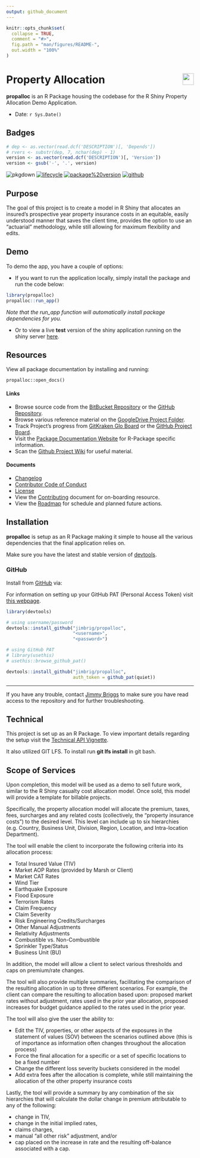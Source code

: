 ```yaml
---
output: github_document
---
```


<!-- README.md is generated from README.Rmd. Please edit that file -->

```r
knitr::opts_chunk$set(
  collapse = TRUE,
  comment = "#>",
  fig.path = "man/figures/README-",
  out.width = "100%"
)
```

# Property Allocation <img src='man/figures/logo.png' align="right" height="30.5" />

**propalloc** is an R Package housing the codebase for the R Shiny
Property Allocation Demo Application.

+ Date: `r Sys.Date()`

## Badges

```r
# dep <- as.vector(read.dcf('DESCRIPTION')[, 'Depends'])
# rvers <- substr(dep, 7, nchar(dep) - 1)
version <- as.vector(read.dcf('DESCRIPTION')[, 'Version'])
version <- gsub('-', '.', version)
```

<!-- badges: start -->
![pkgdown](https://github.com/jimbrig/propalloc/workflows/pkgdown/badge.svg)
[![lifecycle](https://img.shields.io/badge/Lifecycle-Maturing-darkgreen.svg)](https://www.tidyverse.org/lifecycle/#maturing)
[![package%20version](https://img.shields.io/badge/Package%20Version-1.1.0-orange.svg)](https://github.com/jimbrig/propalloc/blob/master/commits/master)
[![github](https://img.shields.io/badge/Github-jimbrig/propalloc-black.svg)](https://github.com/jimbrig/propalloc)
<!-- [![R build status](https://github.com/jimbrig/propalloc/workflows/R-CMD-check/badge.svg)](https://github.com/jimbrig/propalloc/actions) -->
<!-- badges: end -->

## Purpose

The goal of this project is to create a model in R Shiny that allocates an 
insured’s prospective year property insurance costs in an equitable, easily 
understood manner that saves the client time, provides the option to use an 
“actuarial” methodology, while still allowing for maximum flexibility and edits.


## Demo

To demo the app, you have a couple of options:

+ If you want to run the application locally, simply install the package and run the code below:

```r
library(propalloc)
propalloc::run_app()
```

*Note that the run_app function will automatically install package dependencies for you.*

+ Or to view a live **test** version of the shiny application running on the 
shiny server [here](). 


## Resources

View all package documentation by installing and running:

```
propalloc::open_docs()
```

#### Links

+ Browse source code from the [BitBucket Repository](https://bitbucket.org/owac/property-allocation-shiny-app/src/master/) 
or the [GitHub Repository](https://github.com/jimbrig2011/propalloc). 
+ Browse various reference material on the [GoogleDrive Project Folder](https://drive.google.com/drive/u/1/folders/1m-HPRYoyQ2kehT03javhLEOsfS4gaw0H). 
+ Track Project's progress from [GitKraken Glo Board](https://app.gitkraken.com/glo/board/XpZXjYmFCQARJGOT) or 
  the [GitHub Project Board](https://github.com/jimbrig/propalloc/projects/1#card-44700781). 
+ Visit the [Package Documentation Website](https://jimbrig.github.io/propalloc/) for R-Package specific information. 
+ Scan the [Github Project Wiki](https://github.com/jimbrig/propalloc/wiki) for useful material. 


#### Documents

+ [Changelog](inst/reports/changelog.md)
+ [Contributor Code of Conduct](CODE_OF_CONDUCT.md) 
+ [License](LICENSE.md) 
+ View the [Contributing](inst/reports/contributing.md) document for on-boarding resource.  
+ View the [Roadmap](inst/reports/roadmap.md) for schedule and planned future actions. 

## Installation

**propalloc** is setup as an R Package making it simple to house all the various
dependencies that the final application relies on.

Make sure you have the latest and stable version of [devtools](https://github.com/hadley/devtools).

### GitHub

Install from [GitHub](https://github.com) via:

For information on setting up your GitHub PAT (Personal Access Token) visit 
[this webpage](https://github.com/settings/tokens).

```r
library(devtools)

# using username/password
devtools::install_github("jimbrig/propalloc",
                         "<username>", 
                         "<password>")

# using GitHub PAT
# library(usethis)
# usethis::browse_github_pat()

devtools::install_github("jimbrig/propalloc",
                         auth_token = github_pat(quiet))
```

***

If you have any trouble, contact [Jimmy Briggs](jimbrig1993@outlook.com) 
to make sure you have read access to the repository and for further troubleshooting.

## Technical

This project is set up as an R Package. To view important details regarding the 
setup visit the [Technical API Vignette]().

It also utilized GIT LFS. To install run **git lfs install** in git bash.

## Scope of Services

Upon completion, this model will be used as a demo to sell future work, similar
to the R Shiny casualty cost allocation model. Once sold, this model will provide
a template for billable projects.

Specifically, the property allocation model will allocate the premium, taxes,
fees, surcharges and any related costs (collectively, the “property insurance costs”)
to the desired level. This level can include up to six hierarchies (e.g. Country,
Business Unit, Division, Region, Location, and Intra-location Department). 

The tool will enable the client to incorporate the following criteria into its
allocation process:

- Total Insured Value (TIV)
- Market AOP Rates (provided by Marsh or Client)
- Market CAT Rates
+ Wind Tier
+ Earthquake Exposure
+ Flood Exposure
- Terrorism Rates
- Claim Frequency
- Claim Severity
- Risk Engineering Credits/Surcharges
- Other Manual Adjustments
- Relativity Adjustments
+ Combustible vs. Non-Combustible
+ Sprinkler Type/Status
+ Business Unit (BU)

In addition, the model will allow a client to select various thresholds and 
caps on premium/rate changes.

The tool will also provide multiple summaries, facilitating the comparison of 
the resulting allocation in up to three different scenarios. For example, 
the client can compare the resulting to allocation based upon: proposed market 
rates without adjustment, rates used in the prior year allocation, proposed
increases for budget guidance applied to the rates used in the prior year.

The tool will also give the user the ability to:

- Edit the TIV, properties, or other aspects of the exposures in the 
statement of values (SOV) between the scenarios outlined above
(this is of importance as information often changes throughout the allocation process)
- Force the final allocation for a specific or a set of specific locations to be a fixed number
- Change the different loss severity buckets considered in the model
- Add extra fees after the allocation is complete, while still maintaining the 
allocation of the other property insurance costs

Lastly, the tool will provide a summary by any combination of the six hierarchies
that will calculate the dollar change in premium attributable to any of the following:

- change in TIV,
- change in the initial implied rates,
- claims charges,
- manual “all other risk” adjustment, and/or
- cap placed on the increase in rate and the resulting off-balance associated with a cap.

